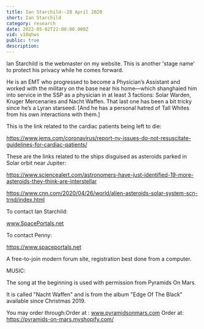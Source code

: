 ```yaml
---
title: Ian Starchild--28 April 2020
short: Ian Starchild
category: research
date: 2022-05-02T22:00:00.000Z
vid: v10qhws
public: true
description:
---
```

Ian Starchild is the webmaster on my website. This is another 'stage name' to protect his privacy while he comes forward.

He is an EMT who progressed to become a Physician’s Assistant and worked with the military on the base near his home—which shanghaied him into service in the SSP as a physician in at least 3 factions: Solar Warden, Kruger Mercenaries and Nacht Waffen. That last one has been a bit tricky since he’s a Lyran starseed. [And he has a personal hatred of Tall Whites from his own interactions with them.]

This is the link related to the cardiac patients being left to die:

https://www.jems.com/coronavirus/report-ny-issues-do-not-resuscitate-guidelines-for-cardiac-patients/

These are the links related to the ships disguised as asteroids parked in Solar orbit near Jupiter:

https://www.sciencealert.com/astronomers-have-just-identified-19-more-asteroids-they-think-are-interstellar

https://www.cnn.com/2020/04/26/world/alien-asteroids-solar-system-scn-trnd/index.html

To contact Ian Starchild:

www.SpacePortals.net

To contact Penny:

https://www.spaceportals.net

A free-to-join modern forum site, registration best done from a computer.

MUSIC:

The song at the beginning is used with permission from Pyramids On Mars.

It is called "Nacht Waffen" and is from the album "Edge Of The Black" available since Christmas 2019.

You may order through:Order at : www.pyramidsonmars.com Order at: https://pyramids-on-mars.myshopify.com/
